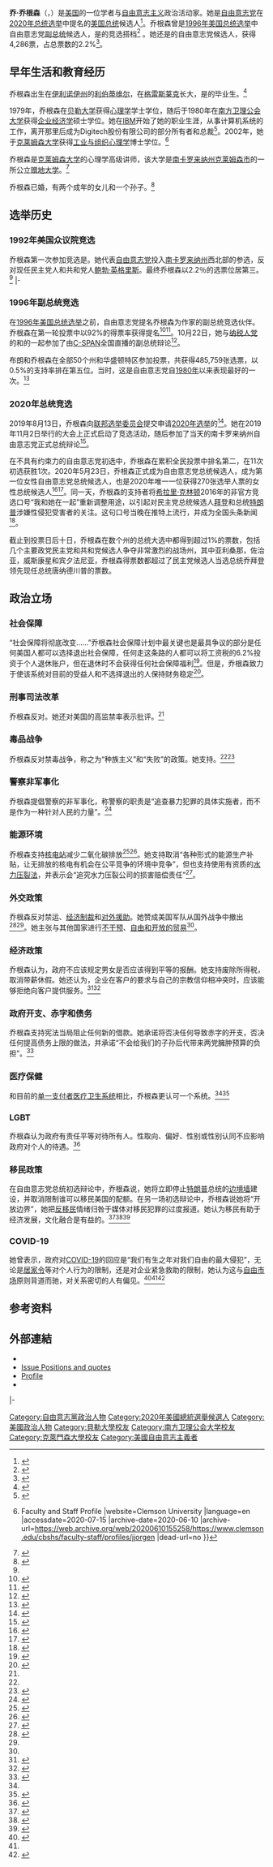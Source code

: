 {{Infobox officeholder
|name        = 乔·乔根森
|native_name = {{lang|en|Jo Jorgensen}}
|image       = Jo Jorgensen portrait 3.jpg
|birth_date  = {{birth date and age|1957|5|1}}
|birth_place = {{USA}}[[伊利诺伊州|伊利诺伊州]][[利伯蒂维尔|利伯蒂维尔]]
|death_date  = 
|death_place = 
|party       = [[自由意志党|自由意志党]]
|education   = [[贝勒大学|贝勒大学]]（[[理学士|BS]]）<br />[[南方卫理公会大学|南方卫理公会大学]]（[[工商管理碩士|MBA]]）<br />[[克莱姆森大学|克莱姆森大学]]（[[哲學博士|PhD]]）
|website     = {{url|jo20.com|活动网站}}
}}
'''乔·乔根森'''（{{lang-en|Jo Jorgensen}}，{{bd|1957年|5月1日|||Jorgensen, Jo}}）是[[美国|美国]]的一位学者与[[自由意志主义|自由意志主义]]政治活动家。她是[[自由意志党|自由意志党]]在[[2020年美国总统选举|2020年总统选举]]中提名的[[美国总统|美国总统]]候选人<ref>{{cite web|url=http://ballot-access.org/2020/05/23/jo-jorgensen-wins-libertarian-presidential-nomination-on-fourth-vote/|title=Jo Jorgensen Wins Libertarian Presidential Nomination on Fourth Vote|website=Ballot Access Date|last1=Winger|first1=Richard|date=2020-05-23|language=en|accessdate=2020-07-15|archive-date=2020-05-24|archive-url=https://web.archive.org/web/20200524040206/http://ballot-access.org/2020/05/23/jo-jorgensen-wins-libertarian-presidential-nomination-on-fourth-vote/|dead-url=no}}</ref>。乔根森曾是[[1996年美国总统选举|1996年美国总统选举]]中自由意志党[[美国副总统|副总统]]候选人，是{{le|哈里·布朗|Harry Browne}}的竞选搭档<ref>{{cite news |url=https://news.google.com/newspapers?id=VuweAAAAIBAJ&pg=6725,2779948&dq=jo+jorgensen&hl=en |title=Greenville Woman To Run For Vice President |date=1996-07-11 |work=Herald-Journal |agency=Associated Press |pages=A3? |language=en |accessdate=2020-07-15 |archive-date=2020-06-11 |archive-url=https://web.archive.org/web/20200611002617/https://news.google.com/newspapers?id=VuweAAAAIBAJ&pg=6725,2779948&dq=jo+jorgensen&hl=en |dead-url=no }}</ref> 。她还是{{le|1992年美国众议院选举 (南卡罗来纳州)|1992 United States House of Representatives elections in South Carolina|1992年}}{{le|南卡罗来纳州第四选区|South Carolina's 4th congressional district}}的自由意志党候选人，获得4,286票，占总票数的2.2%<ref name="1992年">{{Cite web|url = https://www.fec.gov/documents/1552/federalelections92.pdf|title = FEDERAL ELECTIONS 92|website = FEC|date = 1993-06-24|language = en|accessdate = 2020-07-18|archive-date = 2021-05-12|archive-url = https://web.archive.org/web/20210512031440/https://www.fec.gov/resources/cms-content/documents/federalelections92.pdf}}</ref>。

==早年生活和教育经历==
乔根森出生在[[伊利诺伊州|伊利诺伊州]]的[[利伯蒂维尔|利伯蒂维尔]]，在[[格雷斯莱克_(伊利诺伊州)|格雷斯莱克]]长大，是{{le|格雷斯莱克中心高中|Grayslake Central High School}}的毕业生。<ref>{{cite web|url=https://www.dailyherald.com/news/20200525/woman-who-grew-up-in-grayslake-is-libertarian-partys-presidential-pick|title=Woman who grew up in Grayslake is Libertarian Party's presidential pick|date=2020-05-25|language=en|accessdate=2020-07-15|author=Bob Susnjara|work=Daily Herald|archive-date=2020-05-26|archive-url=https://web.archive.org/web/20200526090039/https://www.dailyherald.com/news/20200525/woman-who-grew-up-in-grayslake-is-libertarian-partys-presidential-pick|dead-url=no}}</ref>

1979年，乔根森在[[贝勒大学|贝勒大学]]获得[[心理学|心理学]]学士学位，随后于1980年在[[南方卫理公会大学|南方卫理公会大学]]获得[[企业经济学|企业经济学]]硕士学位。她在[[IBM|IBM]]开始了她的职业生涯，从事计算机系统的工作，离开那里后成为Digitech股份有限公司的部分所有者和总裁<ref>{{cite web |url=http://www2.furman.edu/sites/center-for-corporate-and-professional-development/who-we-are/Pages/Jo-Jorgenson.aspx |title=Jo Jorgenson | Meet Our Faculty | Who We Are | Center for Corporate and Professional Development |website=Furman University |language=en |accessdate=2020-07-15 |archive-date=2017-12-06 |archive-url=https://web.archive.org/web/20171206043148/http://www.furman.edu/sites/center-for-corporate-and-professional-development/who-we-are/Pages/Jo-Jorgenson.aspx |dead-url=yes }}</ref>。2002年，她于[[克莱姆森大学|克莱姆森大学]]获得[[工业与组织心理学|工业与组织心理学]]博士学位。<ref>{{cite web |url=https://www.clemson.edu/cbshs/faculty-staff/profiles/jjorgen |title=College of Behavioral, Social and Health Sciences {{!}} Faculty and Staff Profile |website=Clemson University |language=en |accessdate=2020-07-15 |archive-date=2020-06-10 |archive-url=https://web.archive.org/web/20200610155258/https://www.clemson.edu/cbshs/faculty-staff/profiles/jjorgen |dead-url=no }}</ref>

乔根森是[[克莱姆森大学|克莱姆森大学]]的心理学高级讲师，该大学是[[南卡罗来纳州|南卡罗来纳州]][[克莱姆森_(南卡罗来纳州)|克莱姆森市]]的一所公立[[赠地大学|赠地大学]]。<ref>{{cite web |url=https://www.clemson.edu/cbshs/faculty-staff/profiles/jjorgen |title=Faculty – Department of Psychology |website=Clemson University |language=en |accessdate=2020-07-15 |archive-date=2020-06-10 |archive-url=https://web.archive.org/web/20200610155258/https://www.clemson.edu/cbshs/faculty-staff/profiles/jjorgen |dead-url=no }}</ref>

乔根森已婚，有两个成年的女儿和一个孙子。<ref>{{Cite web|url = https://independentpoliticalreport.com/2020/05/jo-jorgensen-message-to-delegates/|title = Jo Jorgensen message to delegates|website = Independent Political Report|date = 2020-05-18|language = en|accessdate = 2020-07-15|archive-date = 2020-06-04|archive-url = https://web.archive.org/web/20200604002453/https://independentpoliticalreport.com/2020/05/jo-jorgensen-message-to-delegates/|dead-url = no}}</ref>

==选举历史==
===1992年美国众议院竞选===
乔根森第一次参加竞选是{{le|1992年美国众议院选举 (南卡罗来纳州)|1992 United States House of Representatives elections in South Carolina|1992年美国众议院选举}}。她代表[[自由意志党|自由意志党]]投入[[南卡罗来纳州|南卡罗来纳州]]西北部的{{le|南卡罗来纳州第四选区|South Carolina's 4th congressional district|第四选区}}参选，反对现任民主党人{{le|莉斯·J·帕特森|Liz J. Patterson}}和共和党人[[鲍勃·英格里斯|鲍勃·英格里斯]]。最终乔根森以2.2％的选票位居第三。<ref name="1992年"/>
{{Election box begin|title=1992年南卡罗来纳州第四国会选区}}
{{Election box candidate with party link|party=共和党 (美国)|candidate=[[鲍勃·英格里斯|鲍勃·英格里斯]]|votes=99,879|percentage=50.3|change=+11.9|}}
{{Election box candidate with party link|party=民主党 (美国)|candidate={{le|莉斯·J·帕特森|Liz J. Patterson}}|votes=94,182|percentage=47.5|change=-13.9|}}
{{Election box candidate with party link|party=自由意志党|candidate=[[乔·乔根森|乔·乔根森]]|votes=4,286|percentage=2.2|change=+2.2|}}
{{Election box candidate||party=''无政党''|candidate=[[海选|海选]]|votes=63|percentage=0.0|change=-0.2}}
{{Election box majority||votes=5,697|percentage=2.8|change=-20.2}}
{{Election box turnout||votes=198,410|percentage=|change=}}
|-
{{Election box end}}
===1996年副总统竞选===
在[[1996年美国总统选举|1996年美国总统选举]]之前，自由意志党提名乔根森为作家{{le|哈里·布朗|Harry Browne}}的副总统竞选伙伴。乔根森在第一轮投票中以92%的得票率获得提名<ref>{{cite news |url=https://www.washingtonpost.com/archive/politics/1996/07/07/seeking-political-breakthrough-libertarians-pick-harry-browne/ff2c8419-b923-4198-9973-0e4bc5477875/ |title=SEEKING POLITICAL BREAKTHROUGH, LIBERTARIANS PICK HARRY BROWNE |first=David S. |last=Broder |newspaper=Washington Post |date=1996-07-07 |language=en |accessdate=2020-07-18 |archive-date=2020-06-12 |archive-url=https://web.archive.org/web/20200612142523/https://www.washingtonpost.com/archive/politics/1996/07/07/seeking-political-breakthrough-libertarians-pick-harry-browne/ff2c8419-b923-4198-9973-0e4bc5477875/ |dead-url=no }}</ref><ref>{{cite web |url=http://www.c-spanvideo.org/program/73406-1 |title=Libertarian Convention Acceptance Speeches |work=C-SPAN Video Library |language=en|date=1996-07-06 |accessdate=2020-07-17}}</ref>。10月22日，她与[[宪法党_(美国)|纳税人党]]的{{le|赫伯特·提图斯|Herbert Titus}}和{{le|自然法党|Natural Law Party (United States)}}的{{le|迈克·汤普金斯|Mike Tompkins}}一起参加了由[[C-SPAN|C-SPAN]]全国直播的副总统辩论<ref>{{cite web|url=https://www.c-span.org/video/?76077-1/party-vice-presidential-debate|title=Third Party Vice Presidential Debate|website=C-SPAN|language=en|date=1996-10-22|accessdate=2020-07-18|archive-date=2020-06-12|archive-url=https://web.archive.org/web/20200612091835/https://www.c-span.org/video/?76077-1%2Fparty-vice-presidential-debate|dead-url=no}}</ref>。

布朗和乔根森在全部50个州和华盛顿特区参加投票，共获得485,759张选票，以0.5%的支持率排在第五位。当时，这是自由意志党自[[1980年美国总统选举|1980年]]以来表现最好的一次。<ref>{{Cite web|url = https://lpo.org/the-libertarian-party-a-history-from-hospers-to-johnson/|title = The Libertarian Party: A History From Hospers to Johnson|website = Libertarian Party of Ohio|date = 2018-11-19|language = en|accessdate = 2020-07-18|archive-date = 2021-10-12|archive-url = https://web.archive.org/web/20211012221105/https://lpo.org/the-libertarian-party-a-history-from-hospers-to-johnson/}}</ref>

===2020年总统竞选===
2019年8月13日，乔根森向[[联邦选举委员会|联邦选举委员会]]提交申请[[2020年美国总统选举|2020年选举]]的{{le|2020年自由意志党总统初选|2020 Libertarian Party presidential primaries|自由意志党总统候选人提名}}<ref>{{cite web|url=https://www.fec.gov/data/candidate/P00013524/|title=Jorgensen, Jo CANDIDATE FOR PRESIDENT ID: P00013524|website=FEC|date=2019-08-13|language=en|accessdate=2020-07-18|archive-date=2019-10-19|archive-url=https://web.archive.org/web/20191019043414/https://www.fec.gov/data/candidate/P00013524/|dead-url=no}}</ref>。她在2019年11月2日举行的{{le|南卡罗来纳州自由意志党|Libertarian Party of South Carolina}}大会上正式启动了竞选活动，随后参加了当天的南卡罗来纳州自由意志党正式总统辩论<ref name="CarolinaDebate">{{cite web |url=https://reason.com/2019/11/07/candidates-vie-to-represent-the-libertarian-wing-of-the-libertarian-party/ |title=Candidates Vie to Represent the Libertarian Wing of the Libertarian Party |author=Matt Welch |date=2019-11-07 |language=en |accessdate=2020-07-18 |work=Reason |archive-date=2019-12-14 |archive-url=https://web.archive.org/web/20191214045247/https://reason.com/2019/11/07/candidates-vie-to-represent-the-libertarian-wing-of-the-libertarian-party/ |dead-url=no }}</ref>。

在不具有约束力的自由意志党初选中，乔根森在累积全民投票中排名第二，在11次初选获胜1次。2020年5月23日，乔根森正式成为自由意志党总统候选人，成为第一位女性自由意志党总统候选人，也是2020年唯一一位获得270张选举人票的女性总统候选人<ref>{{Cite web|title=Jo Jorgensen Wins Libertarian Party Presidential Nomination|url=https://reason.com/2020/05/23/jo-jorgensen-wins-libertarian-party-presidential-nomination/|date=2020-05-23|website=Reason|language=en|accessdate=2020-07-18|author=Brian Doherty|archive-date=2020-05-24|archive-url=https://web.archive.org/web/20200524160040/https://reason.com/2020/05/23/jo-jorgensen-wins-libertarian-party-presidential-nomination/|dead-url=no}}</ref><ref>{{Cite web|title=Libertarians pick first female presidential nominee|url=https://www.foxnews.com/politics/libertarians-pick-first-female-presidential-nominee|last=Steinhauser|first=Paul|date=2020-05-25|website=Fox News|language=en|accessdate=2020-07-18|archive-date=2020-05-25|archive-url=https://web.archive.org/web/20200525213213/https://www.foxnews.com/politics/libertarians-pick-first-female-presidential-nominee|dead-url=no}}</ref>。同一天，乔根森的支持者将[[希拉里·克林顿|希拉里·克林顿]]2016年的非官方竞选口号“我和她在一起”重新调整用途，以引起对民主党总统候选人[[乔·拜登|拜登]]和总统[[唐納·川普|特朗普]]涉嫌性侵犯受害者的关注。这句口号当晚在推特上流行，并成为全国头条新闻<ref>{{cite web |last1=Obeidallah |first1=Dean |title=The truth about 'I'm with her' |url=https://www.cnn.com/2020/05/24/opinions/libertarian-trump-re-election-jorgensen-clinton-obeidallah/index.html |website=CNN |date=2020-05-25 |language=en |accessdate=2020-07-18 |archive-date=2020-06-03 |archive-url=https://web.archive.org/web/20200603095638/https://www.cnn.com/2020/05/24/opinions/libertarian-trump-re-election-jorgensen-clinton-obeidallah/index.html |dead-url=no }}</ref>。

截止到投票日后十日，乔根森在数个州的总统大选中都得到超过1%的票数，包括几个主要政党民主党和共和党候选人争夺非常激烈的战场州，其中亚利桑那，佐治亚，威斯康星和宾夕法尼亚，乔根森得票数都超过了民主党候选人当选总统乔拜登领先现任总统唐纳德川普的票数。

==政治立场==
===社会保障===
“社会保障将彻底改变……”乔根森社会保障计划中最关键也是最具争议的部分是任何美国人都可以选择退出社会保障，任何走这条路的人都可以将工资税的6.2%投资于个人退休账户，但在退休时不会获得任何社会保障福利<ref>{{Cite web|url = https://www.fool.com/investing/2020/06/28/social-security-would-be-drastically-changed-under.aspx|title = Social Security Would Be Drastically Changed Under This Presidential Candidate's Plan|website = Fool|author = Keith Speights|date = 2020-06-28|language = en|accessdate = 2020-07-14|archive-date = 2020-06-29|archive-url = https://web.archive.org/web/20200629093124/https://www.fool.com/investing/2020/06/28/social-security-would-be-drastically-changed-under.aspx|dead-url = no}}</ref>。但是，乔根森致力于使该系统对目前的受益人和不选择退出的人保持财务稳定<ref>{{Cite web|url = https://ballotpedia.org/2020_presidential_candidates_on_Social_Security|title = 2020 presidential candidates on Social Security|website = Ballotpedia|language = en|accessdate = 2020-07-14|archive-date = 2019-11-27|archive-url = https://web.archive.org/web/20191127191441/https://ballotpedia.org/2020_presidential_candidates_on_Social_Security|dead-url = no}}</ref>。

===刑事司法改革===
乔根森反对{{le|联邦民事资产没收|Civil forfeiture in the United States|没收联邦民用资产}}。她还对美国的高监禁率表示批评。<ref name="JoIssues" />

===毒品战争===
乔根森反对禁毒战争，称之为“种族主义”和“失败”的政策。她支持{{le|毒品自由化|Drug liberalization|废除}}{{le|美国联邦毒品政策|Federal drug policy of the United States|毒品法}}。<ref name="JoIssues" /><ref name="WT-Race">{{cite web |url=https://www.washingtontimes.com/news/2020/jun/12/libertarian-nominee-says-trump-biden-both-tainted-/ |title=Libertarian nominee says Trump, Biden both tainted on race |date=2020-06-12 |accessdate=2020-07-14 |work=Washington Times |author=Dinan, Stephen |language=en |archive-date=2020-06-20 |archive-url=https://web.archive.org/web/20200620174239/https://www.washingtontimes.com/news/2020/jun/12/libertarian-nominee-says-trump-biden-both-tainted-/ |dead-url=no }}</ref>

===警察非军事化===
乔根森提倡警察的非军事化，称警察的职责是“追查暴力犯罪的具体实施者，而不是作为一种针对人民的力量”。<ref>{{Cite web|last=DiStaso|first=John|date=2020-06-04|title=NH Primary Source: Libertarian presidential candidate Jorgensen urges end of police ‘militarization’|url=https://www.wmur.com/article/nh-primary-source-libertarian-presidential-candidate-jorgensen-urges-end-of-police-militarization/32761826|accessdate=2020-07-14|website=WMUR|language=en|archive-date=2020-06-18|archive-url=https://web.archive.org/web/20200618184549/https://www.wmur.com/article/nh-primary-source-libertarian-presidential-candidate-jorgensen-urges-end-of-police-militarization/32761826|dead-url=no}}</ref>

===能源环境===
乔根森支持[[核电站|核电站]]减少二氧化碳排放<ref name="JoIssues">{{cite web |url=https://joj2020.com/issues-jo-jorgensen/ |title=Jo Jorgensen's Bold, Practical, Libertarian Vision for America's Future |work=Jo Jorgensen for President 2020 |accessdate=2020-07-16 |language=en |archive-date=2020-05-25 |archive-url=https://web.archive.org/web/20200525010510/https://joj2020.com/issues-jo-jorgensen/ |dead-url=yes }}</ref><ref name="ReasonInt">{{cite web |url=https://reason.com/2020/05/21/libertarian-presidential-contender-jo-jorgensen-wants-to-combine-principle-with-palatable-persuasion/ |title=Libertarian Presidential Contender Jo Jorgensen Wants To Combine Principle With Palatable Persuasion |date=2020-05-21 |accessdate=2020-07-16 |work=Reason |author=Doherty, Brian |language=en |archive-date=2020-05-24 |archive-url=https://web.archive.org/web/20200524155046/https://reason.com/2020/05/21/libertarian-presidential-contender-jo-jorgensen-wants-to-combine-principle-with-palatable-persuasion/ |dead-url=no }}</ref>。她支持取消“各种形式的能源生产补贴，让无排放的核电有机会在公平竞争的环境中竞争”，但也支持使用有资质的[[水力压裂|水力压裂法]]，并表示会“追究水力压裂公司的损害赔偿责任”<ref>{{cite web |last1=Jorgensen |first1=Jo |title=Jo Jorgensen’s vision for America’s future. Questions and Answers |url=https://joj2020.com/qa/ |website=Jo Jorgensen for President 2020 |publisher=Jo Jorgensen for President |language=en |accessdate=2020-07-16 |archive-date=2020-07-02 |archive-url=https://web.archive.org/web/20200702205128/https://joj2020.com/qa/ |dead-url=no }}</ref>。

===外交政策===
乔根森反对禁运、[[经济制裁|经济制裁]]和[[外援|对外援助]]。她赞成美国军队从国外战争中撤出<ref>{{cite web |url=https://joj2020.com/neutrailty-and-peace/ |title="Turn America into One Giant Switzerland: Armed and Neutral," |work=Jo Jorgensen for President 2020 |accessdate=2020-07-16 |language=en |archive-date=2020-06-09 |archive-url=https://web.archive.org/web/20200609131739/https://joj2020.com/neutrailty-and-peace/ |dead-url=yes }}</ref><ref name="ReasonInt" />。她主张与其他国家进行[[不干预主义|不干预]]、[[自由贸易|自由和开放的贸易]]<ref name="JoIssues" />。

===经济政策===
乔根森认为，政府不应该规定男女是否应该得到平等的报酬。她支持废除所得税，取消带薪休假。她还认为，企业在客户的要求与自己的宗教信仰相冲突时，应该能够拒绝向客户提供服务。<ref>{{Cite web|title=Jo Jorgensen’s Policies on Economic Issues|url=https://www.isidewith.com/candidates/jo-jorgensen/policies/economic|accessdate=2020-07-16|website=iSideWith|language=en|archive-date=2022-04-07|archive-url=https://web.archive.org/web/20220407101030/https://www.isidewith.com/candidates/jo-jorgensen/policies/economic}}</ref><ref>{{Cite web|title=Jo Jorgensen’s Policies on Social Issues|url=https://www.isidewith.com/candidates/jo-jorgensen/policies/social|accessdate=2020-07-16|website=iSideWith|language=en|archive-date=2022-04-07|archive-url=https://web.archive.org/web/20220407101035/https://www.isidewith.com/candidates/jo-jorgensen/policies/social}}</ref>

===政府开支、赤字和债务===
乔根森支持宪法当局阻止任何新的借款。她承诺将否决任何导致赤字的开支，否决任何提高债务上限的做法，并承诺“不会给我们的子孙后代带来两党臃肿预算的负担”。<ref>{{Cite web|url = https://themilsource.com/2020/05/25/will-jo-jorgensen-and-the-libertarian-party-hand-the-2020-election-to-trump/|title = Will Jo Jorgensen and the Libertarian Party hand the 2020 election to Trump?|website = The Millennial Source|author = Chris Phillips|date = 2020-05-25|language = en|accessdate = 2020-07-16|archive-date = 2020-07-09|archive-url = https://web.archive.org/web/20200709174359/https://themilsource.com/2020/05/25/will-jo-jorgensen-and-the-libertarian-party-hand-the-2020-election-to-trump/|dead-url = no}}</ref>

===医疗保健===
和目前的[[单一支付者医疗卫生系统|单一支付者医疗卫生系统]]相比，乔根森更认可一个{{le|自由市场医疗保健|Free-market healthcare}}系统。<ref name=":0" /><ref name=":1">{{Cite web|title=Libertarian Presidential Contender Jo Jorgensen Wants To Combine Principle With Palatable Persuasion|url=https://reason.com/2020/05/21/libertarian-presidential-contender-jo-jorgensen-wants-to-combine-principle-with-palatable-persuasion/|date=2020-05-21|website=Reason|language=en|accessdate=2020-07-16|archive-date=2020-05-24|archive-url=https://web.archive.org/web/20200524155046/https://reason.com/2020/05/21/libertarian-presidential-contender-jo-jorgensen-wants-to-combine-principle-with-palatable-persuasion/|dead-url=no}}</ref>

===LGBT===
乔根森认为政府有责任平等对待所有人。性取向、偏好、性别或性别认同不应影响政府对个人的待遇。<ref>{{Cite web|url = https://sanditepride.com/scott-emigh-blog/200618/jorgensen|title = Opinion: LGBTQ voters should support Jo Jorgensen for President, not Joe Biden|website = Sandite Pride News|author = Scott Emigh|date = 2020-06-18|language = en|accessdate = 2020-07-16|archive-date = 2022-05-25|archive-url = https://web.archive.org/web/20220525004232/https://sanditepride.com/scott-emigh-blog/200618/jorgensen}}</ref>

===移民政策===
在自由意志党总统初选辩论中，乔根森说，她将立即停止[[唐納·川普|特朗普]]总统的[[特朗普墙|边境墙]]建设，并取消限制谁可以移民美国的配额。在另一场初选辩论中，乔根森说她将“开放边界”，她把[[反移民|反移民]]情绪归咎于媒体对移民犯罪的过度报道。她认为移民有助于经济发展，文化融合是有益的。<ref name="reason_2020-05-22">{{cite web |title=Libertarian Party Presidential Debate Offers Choice Between All Liberty Now or Moving the Ball of Liberty Down the Field |url=https://reason.com/2020/05/22/libertarian-party-presidential-debate-offers-choice-between-all-liberty-now-or-moving-the-ball-of-liberty-down-the-field/ |website=Reason |language=en |date=2020-05-22 |accessdate=2020-07-14 |archive-date=2020-05-22 |archive-url=https://web.archive.org/web/20200522200214/https://reason.com/2020/05/22/libertarian-party-presidential-debate-offers-choice-between-all-liberty-now-or-moving-the-ball-of-liberty-down-the-field/ |dead-url=no }}</ref><ref>{{cite web |title=Final Libertarian Presidential Debate with John Stossel |url=https://www.youtube.com/watch?v=dP5anJkuMys |language=en |website=Youtube |accessdate=2020-07-14 |archive-date=2020-07-12 |archive-url=https://web.archive.org/web/20200712111851/https://www.youtube.com/watch?v=dP5anJkuMys |dead-url=no }}</ref><ref>{{cite web |title=Libertarian Party of Kentucky Presidential Debates: the Finale |url=https://www.youtube.com/watch?v=mYFlrDIeOz8&t=4006s |language=en |website=Youtube |accessdate=2020-07-14 |archive-date=2020-07-11 |archive-url=https://web.archive.org/web/20200711063433/https://www.youtube.com/watch?v=mYFlrDIeOz8&t=4006s |dead-url=no }}</ref>

===COVID-19===
她曾表示，政府对[[COVID-19|COVID-19]]的回应是“我们有生之年对我们自由的最大侵犯”，无论是[[居家令|居家令]]等对个人行为的限制，还是对企业紧急救助的限制，她认为这与[[自由市场|自由市场]]原则背道而驰，对关系密切的人有偏见。<ref name=":0">{{Cite web|title=Jorgensen Brings Pragmatic Approach to Libertarian Presidential Campaign|url=https://www.amarillopioneer.com/blog/2020/5/19/jorgensen-brings-pragmatic-approach-to-libertarian-presidential-campaign|website=The Amarillo Pioneer|language=en|date=2020-05-19|accessdate=2020-07-14|archive-date=2020-06-11|archive-url=https://web.archive.org/web/20200611002619/https://www.amarillopioneer.com/blog/2020/5/19/jorgensen-brings-pragmatic-approach-to-libertarian-presidential-campaign|dead-url=no}}</ref><ref name="reason_2020-05-22"/><ref>{{cite web|last=|first=|date=2020-06-04|title=NH Primary Source: Libertarian presidential candidate Jorgensen urges end of police ‘militarization’|url=https://www.wmur.com/article/nh-primary-source-libertarian-presidential-candidate-jorgensen-urges-end-of-police-militarization/32761826#|archive-url=https://web.archive.org/web/20200618184549/https://www.wmur.com/article/nh-primary-source-libertarian-presidential-candidate-jorgensen-urges-end-of-police-militarization/32761826|archive-date=2020-06-18|website=www.wmur.com|language=en|accessdate=2020-07-14|dead-url=no}}</ref>

==参考资料==
{{reflist|3}}

== 外部連結==
{{wikinews|維基新聞採訪美國自由黨總統候選人喬·喬根森}}
{{Commons category}}
* {{official website| https://jo20.com/}}
* [https://www.ontheissues.org/Jo_Jorgensen.htm Issue Positions and quotes] {{Wayback|url=https://www.ontheissues.org/Jo_Jorgensen.htm |date=20220524124745 }} {{le|On the Issues|On the Issues}}
* [https://www.opensecrets.org/2020-presidential-race/jo-jorgensen/candidate?id=N00011042 Profile] {{Wayback|url=https://www.opensecrets.org/2020-presidential-race/jo-jorgensen/candidate?id=N00011042 |date=20220319145534 }} {{le|政治反应中心|Center for Responsive Politics}}
* {{C-SPAN|jojorgensen}}
{{CongLinks|fec=P00013524|votesmart=2503}}

{{s-start}}
{{s-ppo}}
{{s-bef|before={{le|南西·洛德|Nancy Lord}}}}
{{s-ttl|title=[[自由意志党|自由意志党]][[美国副总统|美国副总统]]{{le|美国自由意志党总统候选人名单|List of United States Libertarian Party presidential tickets|提名人}}|years=[[1996年美国总统选举|1996年]]}}
{{s-aft|after={{le|艾尔特·奥利维尔|Art Olivier}}}}
|-
{{s-bef|before=[[加里·约翰逊|加里·约翰逊]]}}
{{s-ttl|title=[[自由意志党|自由意志党]][[美国总统|美国总统]]{{le|美国自由意志党总统候选人名单|List of United States Libertarian Party presidential tickets|提名人}}|years=[[2020年美国总统选举|2020年]]}}
{{s-inc|recent}}
{{s-end}}

{{DEFAULTSORT:Jorgensen, Jo}}
[[Category:自由意志黨政治人物|Category:自由意志黨政治人物]]
[[Category:2020年美國總統選舉候選人|Category:2020年美國總統選舉候選人]]
[[Category:美國政治人物|Category:美國政治人物]]
[[Category:貝勒大學校友|Category:貝勒大學校友]]
[[Category:南方卫理公会大学校友|Category:南方卫理公会大学校友]]
[[Category:克萊門森大學校友|Category:克萊門森大學校友]]
[[Category:美國自由意志主義者|Category:美國自由意志主義者]]